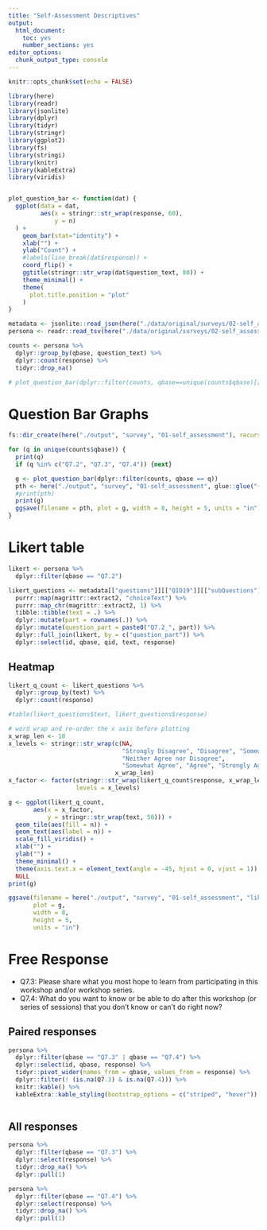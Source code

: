 ```yaml
---
title: "Self-Assessment Descriptives"
output: 
  html_document: 
    toc: yes
    number_sections: yes
editor_options: 
  chunk_output_type: console
---
```


```r
knitr::opts_chunk$set(echo = FALSE)
```

```r
library(here)
library(readr)
library(jsonlite)
library(dplyr)
library(tidyr)
library(stringr)
library(ggplot2)
library(fs)
library(stringi)
library(knitr)
library(kableExtra)
library(viridis)


plot_question_bar <- function(dat) {
  ggplot(data = dat,
         aes(x = stringr::str_wrap(response, 60),
             y = n)
  ) +
    geom_bar(stat="identity") +
    xlab("") +
    ylab("Count") +
    #labels(line_break(dat$response)) +
    coord_flip() +
    ggtitle(stringr::str_wrap(dat$question_text, 80)) +
    theme_minimal() +
    theme(
      plot.title.position = "plot"
    )
}

metadata <- jsonlite::read_json(here("./data/original/surveys/02-self_assessment_metadata.json"))
persona <- readr::read_tsv(here("./data/original/surveys/02-self_assessment_with_questions.tsv"))

counts <- persona %>%
  dplyr::group_by(qbase, question_text) %>%
  dplyr::count(response) %>%
  tidyr::drop_na()
```

```r
# plot_question_bar(dplyr::filter(counts, qbase==unique(counts$qbase)[[11]]))
```

# Question Bar Graphs

```r
fs::dir_create(here("./output", "survey", "01-self_assessment"), recurse = TRUE)

for (q in unique(counts$qbase)) {
  print(q)
  if (q %in% c("Q7.2", "Q7.3", "Q7.4")) {next}

  g <- plot_question_bar(dplyr::filter(counts, qbase == q))
  pth <- here("./output", "survey", "01-self_assessment", glue::glue("{q}.png"))
  #print(pth)
  print(g)
  ggsave(filename = pth, plot = g, width = 8, height = 5, units = "in")
}
```

# Likert table

```r
likert <- persona %>%
  dplyr::filter(qbase == "Q7.2")

likert_questions <- metadata[["questions"]][["QID19"]][["subQuestions"]] %>%
  purrr::map(magrittr::extract2, "choiceText") %>%
  purrr::map_chr(magrittr::extract2, 1) %>%
  tibble::tibble(text = .) %>%
  dplyr::mutate(part = rownames(.)) %>%
  dplyr::mutate(question_part = paste0("Q7.2_", part)) %>%
  dplyr::full_join(likert, by = c("question_part")) %>%
  dplyr::select(id, qbase, qid, text, response)

```

## Heatmap

```r
likert_q_count <- likert_questions %>%
  dplyr::group_by(text) %>%
  dplyr::count(response)
```


```r
#table(likert_questions$text, likert_questions$response)
```

```r

# word wrap and re-order the x axis before plotting
x_wrap_len <- 10
x_levels <- stringr::str_wrap(c(NA,
                                "Strongly Disagree", "Disagree", "Somewhat Disagree",
                                "Neither Agree nor Disagree",
                                "Somewhat Agree", "Agree", "Strongly Agree"),
                              x_wrap_len)
x_factor <- factor(stringr::str_wrap(likert_q_count$response, x_wrap_len),
                   levels = x_levels)

g <- ggplot(likert_q_count,
       aes(x = x_factor,
           y = stringr::str_wrap(text, 50))) +
  geom_tile(aes(fill = n)) +
  geom_text(aes(label = n)) +
  scale_fill_viridis() +
  xlab("") +
  ylab("") +
  theme_minimal() +
  theme(axis.text.x = element_text(angle = -45, hjust = 0, vjust = 1))
  NULL
print(g)
```

```r
ggsave(filename = here("./output", "survey", "01-self_assessment", "likert.png"),
       plot = g,
       width = 8,
       height = 5,
       units = "in")
```



# Free Response

- Q7.3: Please share what you most hope to learn from participating in this workshop and/or workshop series. 
- Q7.4: What do you want to know or be able to do after this workshop (or series of sessions) that you don't know or can't do right now?

## Paired responses

```r
persona %>%
  dplyr::filter(qbase == "Q7.3" | qbase == "Q7.4") %>%
  dplyr::select(id, qbase, response) %>%
  tidyr::pivot_wider(names_from = qbase, values_from = response) %>%
  dplyr::filter(! (is.na(Q7.3) & is.na(Q7.4))) %>%
  knitr::kable() %>%
  kableExtra::kable_styling(bootstrap_options = c("striped", "hover"))
  
```


## All responses

```r
persona %>%
  dplyr::filter(qbase == "Q7.3") %>%
  dplyr::select(response) %>%
  tidyr::drop_na() %>%
  dplyr::pull(1)
```

```r
persona %>%
  dplyr::filter(qbase == "Q7.4") %>%
  dplyr::select(response) %>%
  tidyr::drop_na() %>%
  dplyr::pull(1)
```